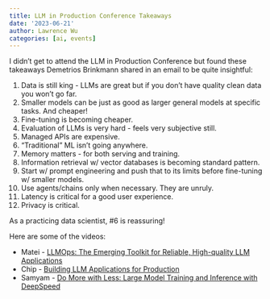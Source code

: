 ```yaml
---
title: LLM in Production Conference Takeaways
date: '2023-06-21'
author: Lawrence Wu
categories: [ai, events]
---
```


I didn't get to attend the LLM in Production Conference but found these takeaways Demetrios Brinkmann shared in an email to be quite insightful:

1. Data is still king - LLMs are great but if you don't have quality clean data you won’t go far.
2. Smaller models can be just as good as larger general models at specific tasks. And cheaper!
3. Fine-tuning is becoming cheaper.
4. Evaluation of LLMs is very hard - feels very subjective still.
5. Managed APIs are expensive.
6. "Traditional" ML isn't going anywhere.
7. Memory matters - for both serving and training.
8. Information retrieval w/ vector databases is becoming standard pattern.
9. Start w/ prompt engineering and push that to its limits before fine-tuning w/ smaller models.
10. Use agents/chains only when necessary. They are unruly.
11. Latency is critical for a good user experience.
12. Privacy is critical.

As a practicing data scientist, #6 is reassuring!

Here are some of the videos:

- Matei - [LLMOps: The Emerging Toolkit for Reliable, High-quality LLM Applications](https://home.mlops.community/public/videos/llmops-the-emerging-toolkit-for-reliable-high-quality-llm-applications)
- Chip - [Building LLM Applications for Production](https://home.mlops.community/public/videos/building-llm-applications-for-production)
- Samyam - [Do More with Less: Large Model Training and Inference with DeepSpeed](https://home.mlops.community/public/videos/do-more-with-less-large-model-training-and-inference-with-deepspeed)
